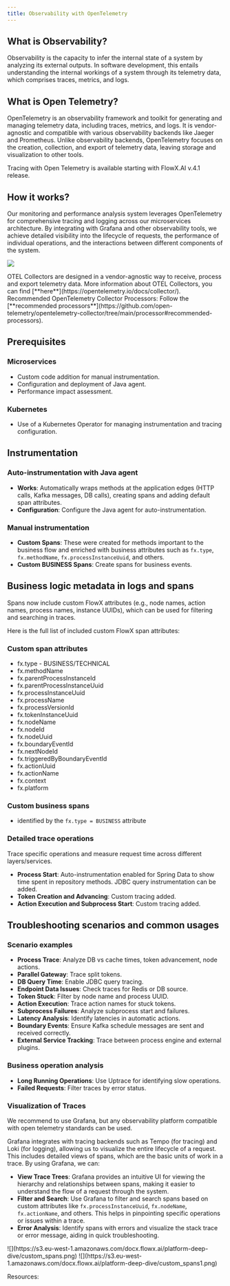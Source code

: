 ```yaml
---
title: Observability with OpenTelemetry
---
```



## What is Observability?

Observability is the capacity to infer the internal state of a system by analyzing its external outputs. In software development, this entails understanding the internal workings of a system through its telemetry data, which comprises traces, metrics, and logs.

## What is Open Telemetry?

OpenTelemetry is an observability framework and toolkit for generating and managing telemetry data, including traces, metrics, and logs. It is vendor-agnostic and compatible with various observability backends like Jaeger and Prometheus. Unlike observability backends, OpenTelemetry focuses on the creation, collection, and export of telemetry data, leaving storage and visualization to other tools.


<Info>
Tracing with Open Telemetry is available starting with FlowX.AI v.4.1 release.
</Info>

## How it works?

Our monitoring and performance analysis system leverages OpenTelemetry for comprehensive tracing and logging across our microservices architecture. By integrating with Grafana and other observability tools, we achieve detailed visibility into the lifecycle of requests, the performance of individual operations, and the interactions between different components of the system.

![](https://s3.eu-west-1.amazonaws.com/docx.flowx.ai/platform-deep-dive/otel_hla.drawio.png)

<Info>
OTEL Collectors are designed in a vendor-agnostic way to receive, process and export telemetry data. More information about OTEL Collectors, you can find [**here**](https://opentelemetry.io/docs/collector/).
</Info>

<Tip>
Recommended OpenTelemetry Collector Processors: Follow the [**recommended processors**](https://github.com/open-telemetry/opentelemetry-collector/tree/main/processor#recommended-processors).
</Tip>

## Prerequisites

### Microservices

- Custom code addition for manual instrumentation.
- Configuration and deployment of Java agent.
- Performance impact assessment.

### Kubernetes

- Use of a Kubernetes Operator for managing instrumentation and tracing configuration.

## Instrumentation

### Auto-instrumentation with Java agent

* **Works**: Automatically wraps methods at the application edges (HTTP calls, Kafka messages, DB calls), creating spans and adding default span attributes.
* **Configuration**: Configure the Java agent for auto-instrumentation.

### Manual instrumentation 

* **Custom Spans**: These were created for methods important to the business flow and enriched with business attributes such as `fx.type`, `fx.methodName`, `fx.processInstanceUuid`, and others.
* **Custom BUSINESS Spans**: Create spans for business events.

## Business logic metadata in logs and spans

Spans now include custom FlowX attributes (e.g., node names, action names, process names, instance UUIDs), which can be used for filtering and searching in traces.

Here is the full list of included custom FlowX span attributes:

### Custom span attributes

- fx.type - BUSINESS/TECHNICAL
- fx.methodName
- fx.parentProcessInstanceId
- fx.parentProcessInstanceUuid
- fx.processInstanceUuid
- fx.processName
- fx.processVersionId
- fx.tokenInstanceUuid
- fx.nodeName
- fx.nodeId
- fx.nodeUuid
- fx.boundaryEventId
- fx.nextNodeId
- fx.triggeredByBoundaryEventId
- fx.actionUuid
- fx.actionName
- fx.context
- fx.platform

### Custom business spans

- identified by the `fx.type = BUSINESS` attribute

### Detailed trace operations

Trace specific operations and measure request time across different layers/services.

* **Process Start**: Auto-instrumentation enabled for Spring Data to show time spent in repository methods. JDBC query instrumentation can be added.
* **Token Creation and Advancing**: Custom tracing added.
* **Action Execution and Subprocess Start**: Custom tracing added.

## Troubleshooting scenarios and common usages

### Scenario examples

- **Process Trace**: Analyze DB vs cache times, token advancement, node actions.
- **Parallel Gateway**: Trace split tokens.
- **DB Query Time**: Enable JDBC query tracing.
- **Endpoint Data Issues**: Check traces for Redis or DB source.
- **Token Stuck**: Filter by node name and process UUID.
- **Action Execution**: Trace action names for stuck tokens.
- **Subprocess Failures**: Analyze subprocess start and failures.
- **Latency Analysis**: Identify latencies in automatic actions.
- **Boundary Events**: Ensure Kafka schedule messages are sent and received correctly.
- **External Service Tracking**: Trace between process engine and external plugins.

### Business operation analysis

- **Long Running Operations**: Use Uptrace for identifying slow operations.
- **Failed Requests**: Filter traces by error status.


### Visualization of Traces

<Tip>
We recommend to use Grafana, but any observability platform compatible with open telemetry standards can be used.
</Tip>

Grafana integrates with tracing backends such as Tempo (for tracing) and Loki (for logging), allowing us to visualize the entire lifecycle of a request. This includes detailed views of spans, which are the basic units of work in a trace. By using Grafana, we can:

* **View Trace Trees**: Grafana provides an intuitive UI for viewing the hierarchy and relationships between spans, making it easier to understand the flow of a request through the system.
* **Filter and Search**: Use Grafana to filter and search spans based on custom attributes like `fx.processInstanceUuid`, `fx.nodeName`, `fx.actionName`, and others. This helps in pinpointing specific operations or issues within a trace.
* **Error Analysis**: Identify spans with errors and visualize the stack trace or error message, aiding in quick troubleshooting.

<Frame>
![](https://s3.eu-west-1.amazonaws.com/docx.flowx.ai/platform-deep-dive/custom_spans.png)
</Frame>

<Frame>
![](https://s3.eu-west-1.amazonaws.com/docx.flowx.ai/platform-deep-dive/custom_spans1.png)
</Frame>

Resources:

<Card title="OpenTelemetry Docs" href="https://opentelemetry.io/docs/" icon="link">
</Card>
